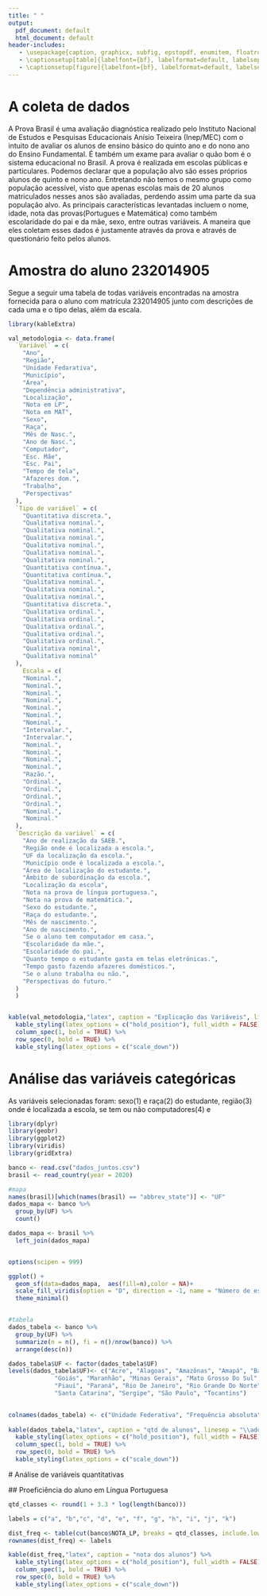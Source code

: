 ```yaml
---
title: " " 
output:
  pdf_document: default
  html_document: default
header-includes:
   - \usepackage{caption, graphicx, subfig, epstopdf, enumitem, floatrow}
   - \captionsetup[table]{labelfont={bf}, labelformat=default, labelsep = colon, name = {Tabela}}
   - \captionsetup[figure]{labelfont={bf}, labelformat=default, labelsep = colon, name = {Gráfico}}
---
```


# A coleta de dados

A Prova Brasil é uma avaliação diagnóstica realizado pelo Instituto Nacional de Estudos e Pesquisas Educacionais Anísio Teixeira (Inep/MEC) com o intuito de avaliar os alunos de ensino básico do quinto ano e do nono ano do Ensino Fundamental. É também um exame para avaliar o quão bom é o sistema educacional no Brasil. A prova é realizada em escolas públicas e particulares. Podemos declarar que a população alvo são esses próprios alunos de quinto e nono ano. Entretando não temos o mesmo grupo como população acessível, visto que apenas escolas mais de 20 alunos matriculados nesses anos são avaliadas, perdendo assim uma parte da sua população alvo. As principais características levantadas incluem o nome, idade, nota das provas(Portugues e Matemática) como também escolaridade do pai e da mãe, sexo, entre outras variáveis. A maneira que eles coletam esses dados é justamente através da prova e através de questionário feito pelos alunos.

# Amostra do aluno 232014905

Segue a seguir uma tabela de todas variáveis encontradas na amostra fornecida para o aluno com matrícula 232014905 junto com descrições de cada uma e o tipo delas, além da escala.

```r
library(kableExtra)

val_metodologia <- data.frame(
  `Variável` = c(
    "Ano",
    "Região",
    "Unidade Fedarativa",
    "Município",
    "Área",
    "Dependência administrativa",
    "Localização",
    "Nota em LP",
    "Nota em MAT",
    "Sexo",
    "Raça",
    "Mês de Nasc.",
    "Ano de Nasc.",
    "Computador",
    "Esc. Mãe",
    "Esc. Pai",
    "Tempo de tela",
    "Afazeres dom.",
    "Trabalho",
    "Perspectivas"
  ),
  `Tipo de variável` = c(
    "Quantitativa discreta.",
    "Qualitativa nominal.",
    "Qualitativa nominal.",
    "Qualitativa nominal.",
    "Qualitativa nominal.",
    "Qualitativa nominal.",
    "Qualitativa nominal.",
    "Quantitativa contínua.",
    "Quantitativa contínua.",
    "Qualitativa nominal.",
    "Qualitativa nominal.",
    "Qualitativa nominal.",
    "Quantitativa discreta.",
    "Qualitativa ordinal.",
    "Qualitativa ordinal.",
    "Qualitativa ordinal.",
    "Qualitativa ordinal.",
    "Qualitativa ordinal.",
    "Qualitativa nominal",
    "Qualitativa nominal"
  ),
    Escala = c(
    "Nominal.",
    "Nominal.",
    "Nominal.",
    "Nominal.",
    "Nominal.",
    "Nominal.",
    "Nominal.",
    "Intervalar.",
    "Intervalar.",
    "Nominal.",
    "Nominal.",
    "Nominal.",
    "Nominal.",
    "Razão.",
    "Ordinal.",
    "Ordinal.",
    "Ordinal.",
    "Ordinal.",
    "Nominal.",
    "Nominal."
  ),
  `Descrição da variável` = c(
    "Ano de realização da SAEB.",
    "Região onde é localizada a escola.",
    "UF da localização da escola.",
    "Município onde é localizada a escola.",
    "Área de localização do estudante.",
    "Âmbito de subordinação da escola.",
    "Localização da escola",
    "Nota na prova de língua portuguesa.",
    "Nota na prova de matemática.",
    "Sexo do estudante.",
    "Raça do estudante.",
    "Mês de nascimento.",
    "Ano de nascimento.",
    "Se o aluno tem computador em casa.",
    "Escolaridade da mãe.",
    "Escolaridade do pai.",
    "Quanto tempo o estudante gasta em telas eletrônicas.",
    "Tempo gasto fazendo afazeres domésticos.",
    "Se o aluno trabalha ou não.",
    "Perspectivas do futuro."
  )
  )


kable(val_metodologia,"latex", caption = "Explicação das Variáveis", linesep = "\\addlinespace") %>%
  kable_styling(latex_options = c("hold_position"), full_width = FALSE) %>%
  column_spec(1, bold = TRUE) %>%
  row_spec(0, bold = TRUE) %>%
  kable_styling(latex_options = c("scale_down"))


```

# Análise das variáveis categóricas

As variáveis selecionadas foram: sexo(1) e raça(2) do estudante, região(3) onde é localizada a escola, se tem ou não computadores(4) e

```r
library(dplyr)
library(geobr)
library(ggplot2)
library(viridis)
library(gridExtra)

banco <- read.csv("dados_juntos.csv")
brasil <- read_country(year = 2020)

#mapa
names(brasil)[which(names(brasil) == "abbrev_state")] <- "UF"
dados_mapa <- banco %>% 
  group_by(UF) %>% 
  count() 

dados_mapa <- brasil %>%
  left_join(dados_mapa)


options(scipen = 999)

ggplot() + 
  geom_sf(data=dados_mapa,  aes(fill=n),color = NA)+
  scale_fill_viridis(option = "D", direction = -1, name = "Número de estudantes") +
  theme_minimal()


#tabela
dados_tabela <- banco %>%
  group_by(UF) %>%
  summarize(n = n(), fi = n()/nrow(banco)) %>%
  arrange(desc(n))

dados_tabela$UF <- factor(dados_tabela$UF) 
levels(dados_tabela$UF)<- c("Acre", "Alagoas", "Amazônas", "Amapá", "Bahia", "Ceará", "Distrito Federal", "Espírito Santo", 
             "Goiás", "Maranhão", "Minas Gerais", "Mato Grosso Do Sul", "Mato Grosso", "Pará", "Paraíba", "Pernambuco", 
             "Piauí", "Paraná", "Rio De Janeiro", "Rio Grande Do Norte", "Rondônia", "Roraima", "Rio Grande Do Sul", 
             "Santa Catarina", "Sergipe", "São Paulo", "Tocantins")
  

colnames(dados_tabela) <- c("Unidade Federativa", "Frequência absoluta", "Frequência relativa")
    
kable(dados_tabela,"latex", caption = "qtd de alunos", linesep = "\\addlinespace") %>%
  kable_styling(latex_options = c("hold_position"), full_width = FALSE) %>%
  column_spec(1, bold = TRUE) %>%
  row_spec(0, bold = TRUE) %>%
  kable_styling(latex_options = c("scale_down"))

```


 # Análise de variáveis quantitativas
 
 ## Proeficiência do aluno em Língua Portuguesa
 
```r

qtd_classes <- round(1 + 3.3 * log(length(banco)))

labels = c("a", "b","c", "d", "e", "f", "g", "h", "i", "j", "k")

dist_freq <- table(cut(banco$NOTA_LP, breaks = qtd_classes, include.lowest = T))
rownames(dist_freq) <- labels

kable(dist_freq,"latex", caption = "nota dos alunos") %>%
  kable_styling(latex_options = c("hold_position"), full_width = FALSE) %>%
  column_spec(1, bold = TRUE) %>%
  row_spec(0, bold = TRUE) %>%
  kable_styling(latex_options = c("scale_down"))
```
 

